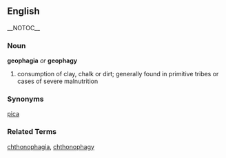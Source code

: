 ==English== __NOTOC__
=== Noun ===
'''geophagia''' ''or'' '''geophagy'''
# consumption of clay, chalk or dirt; generally found in primitive tribes or cases of severe malnutrition

=== Synonyms ===
[[pica]]

=== Related Terms ===
[[chthonophagia]], [[chthonophagy]]